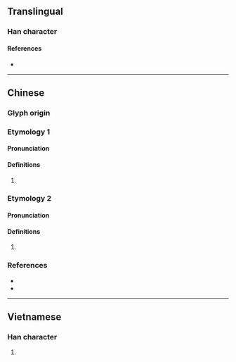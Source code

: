 {{character info}}
==Translingual==

===Han character===
{{Han char|rn=64|rad=手|as=11|sn=14|four=55030|canj=QYJJ,XQYJJ|ids=⿰扌連}}

====References====
* {{Han ref|kx=0449.340|dkj=12584|dj=0800.180|hdz=31942.100|uh=6459|ud=25689|bh=E1F1|bd=57841}}

----

==Chinese==

===Glyph origin===
{{Han etym}}

===Etymology 1===
{{zh-forms|alt=𪜆}}

====Pronunciation====
{{zh-pron
|m=liǎn
|c=lin5,lin4
|mc=y
|oc=y
|cat=
}}

====Definitions====
{{zh-hanzi}}

# {{rfdef|zh}}

===Etymology 2===
{{zh-forms}}

====Pronunciation====
{{zh-pron
|c=lin5
|cat=v
}}

====Definitions====
{{zh-hanzi}}

# {{lb|zh|Cantonese}} {{rfdef|zh}}
#: {{zh-x|摙死|to strangle to death|C}}

===References===
* {{R:twedu|C04398}}
* {{R:yue:mfccd}}

----

==Vietnamese==

===Han character===
{{vi-readings|rs=手11|reading=lèn}}

# {{rfdef|vi|sort=手11}}